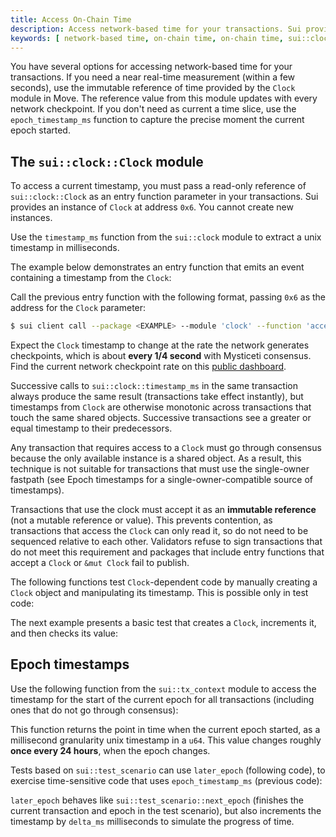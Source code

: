 ```yaml
---
title: Access On-Chain Time
description: Access network-based time for your transactions. Sui provides a Clock module to capture near-real time or epoch time in your Sui packages.
keywords: [ network-based time, on-chain time, on-chain time, sui::clock::Clock, clock module, sui::clock::timestamp_ms, epoch timestamps, timestamps, use time in transactions, sui::tx_context ] 
---
```


You have several options for accessing network-based time for your transactions. If you need a near real-time measurement (within a few seconds), use the immutable reference of time provided by the `Clock` module in Move. The reference value from this module updates with every network checkpoint. If you don't need as current a time slice, use the `epoch_timestamp_ms` function to capture the precise moment the current epoch started.

## The `sui::clock::Clock` module

To access a current timestamp, you must pass a read-only reference of `sui::clock::Clock` as an entry function parameter in your transactions. Sui provides an instance of `Clock` at address `0x6`. You cannot create new instances.

Use the `timestamp_ms` function from the `sui::clock` module to extract a unix timestamp in milliseconds.

<ImportContent source="crates/sui-framework/packages/sui-framework/sources/clock.move" mode="code" fun="timestamp_ms" noComments />

The example below demonstrates an entry function that emits an event containing a timestamp from the `Clock`:

<ImportContent source="examples/move/basics/sources/clock.move" mode="code" noComments />

Call the previous entry function with the following format, passing `0x6` as the address for the `Clock` parameter:

<ImportContent source="info-gas-budget.mdx" mode="snippet" />

```sh
$ sui client call --package <EXAMPLE> --module 'clock' --function 'access' --args '0x6' --gas-budget <GAS-AMOUNT>
```

Expect the `Clock` timestamp to change at the rate the network generates checkpoints, which is about **every 1/4 second** with Mysticeti consensus. Find the current network checkpoint rate on this [public dashboard](https://metrics.sui.io/public-dashboards/4ceb11cc210d4025b122294586961169).

Successive calls to `sui::clock::timestamp_ms` in the same transaction always produce the same result (transactions take effect instantly), but timestamps from `Clock` are otherwise monotonic across transactions that touch the same shared objects. Successive transactions see a greater or equal timestamp to their predecessors.

Any transaction that requires access to a `Clock` must go through consensus because the only available instance is a shared object. As a result, this technique is not suitable for transactions that must use the single-owner fastpath (see Epoch timestamps for a single-owner-compatible source of timestamps).

Transactions that use the clock must accept it as an **immutable reference** (not a mutable reference or value). This prevents contention, as transactions that access the `Clock` can only read it, so do not need to be sequenced relative to each other. Validators refuse to sign transactions that do not meet this requirement and packages that include entry functions that accept a `Clock` or `&mut Clock` fail to publish.

The following functions test `Clock`-dependent code by manually creating a `Clock` object and manipulating its timestamp. This is possible only in test code:

<ImportContent source="crates/sui-framework/packages/sui-framework/sources/clock.move" mode="code" fun="create_for_testing,share_for_testing,increment_for_testing,set_for_testing,destroy_for_testing" noComments />

The next example presents a basic test that creates a `Clock`, increments it, and then checks its value:

<ImportContent source="crates/sui-framework/packages/sui-framework/tests/clock_tests.move" mode="code" noComments />

## Epoch timestamps

Use the following function from the `sui::tx_context` module to access the timestamp for the start of the current epoch for all transactions (including ones that do not go through consensus):

<ImportContent source="crates/sui-framework/packages/sui-framework/sources/tx_context.move" mode="code" fun="epoch_timestamp_ms" noComments />

This function returns the point in time when the current epoch started, as a millisecond granularity unix timestamp in a `u64`. This value changes roughly **once every 24 hours**, when the epoch changes.

Tests based on `sui::test_scenario` can use `later_epoch` (following code), to exercise time-sensitive code that uses `epoch_timestamp_ms` (previous code):

<ImportContent source="crates/sui-framework/packages/sui-framework/sources/test/test_scenario.move" mode="code" fun="later_epoch" noComments />

`later_epoch` behaves like `sui::test_scenario::next_epoch` (finishes the current transaction and epoch in the test scenario), but also increments the timestamp by `delta_ms` milliseconds to simulate the progress of time.